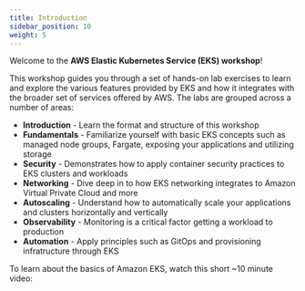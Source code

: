 ```yaml
---
title: Introduction
sidebar_position: 10
weight: 5
---
```


Welcome to the **AWS Elastic Kubernetes Service (EKS) workshop**!

This workshop guides you through a set of hands-on lab exercises to learn and explore the various features provided by EKS and how it integrates with the broader set of services offered by AWS. The labs are grouped across a number of areas:

* **Introduction** - Learn the format and structure of this workshop
* **Fundamentals** - Familiarize yourself with basic EKS concepts such as managed node groups, Fargate, exposing your applications and utilizing storage
* **Security** - Demonstrates how to apply container security practices to EKS clusters and workloads
* **Networking** - Dive deep in to how EKS networking integrates to Amazon Virtual Private Cloud and more
* **Autoscaling** - Understand how to automatically scale your applications and clusters horizontally and vertically
* **Observability** - Monitoring is a critical factor getting a workload to production
* **Automation** - Apply principles such as GitOps and provisioning infratructure through EKS

To learn about the basics of Amazon EKS, watch this short ~10 minute video:
<ReactPlayer controls url='https://www.youtube.com/watch?v=E956xeOt050' /> <br/>
